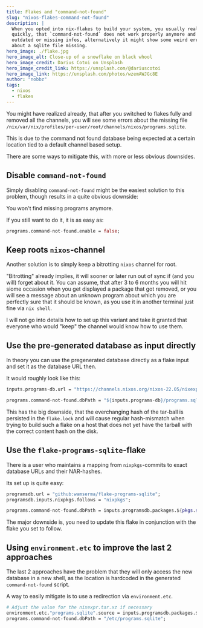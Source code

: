 ```yaml
---
title: Flakes and "command-not-found"
slug: "nixos-flakes-command-not-found"
description: |
  When you opted into nix-flakes to build your system, you usually realize
  quickly, that `command-not-found` does not work properly anymore and shows
  outdated or missing infos, alternatively it might show some weird errors
  about a sqlite file missing.
hero_image: ./flake.jpg
hero_image_alt: Close-up of a snowflake on black whool
hero_image_credit: Darius Cotoi on Unsplash
hero_image_credit_link: https://unsplash.com/@dariuscotoi
hero_image_link: https://unsplash.com/photos/wzemAWJGc8E
author: "nobbz"
tags:
  - nixos
  - flakes
---
```


You might have realized already, that after you switched to flakes fully and removed all the channels,
you will see some errors about the missing file `/nix/var/nix/profiles/per-user/root/channels/nixos/programs.sqlite`.

This is due to the command not found database being expected at a certain location tied to a default channel based
setup.

There are some ways to mitigate this, with more or less obvious downsides.

## Disable `command-not-found`

Simply disabling `command-not-found` might be the easiest solution to this problem, though results in
a quite obvious downside:

You won't find missing programs anymore.

If you still want to do it, it is as easy as:

```nix data-filename="configuration.nix"
programs.command-not-found.enable = false;
```

## Keep roots `nixos`-channel

Another solution is to simply keep a bitrotting `nixos` channel for root.

"Bitrotting" already implies, it will sooner or later run out of sync if (and you will) forget about it. You
can assume, that after 3 to 6 months you will hit siome occasion when you get displayed a package that
got removed, or you will see a message about an unknown program about which you are perfectly sure that
it should be known, as you use it in another terminal just fine via `nix shell`.

I will not go into details how to set up this variant and take it granted that everyone who would "keep" the
channel would know how to use them.

## Use the pre-generated database as input directly

In theory you can use the pregenerated database directly as a flake input and set it as the database URL then.

It would roughly look like this:

```nix data-filename="flake.nix"
inputs.programs-db.url = "https://channels.nixos.org/nixos-22.05/nixexprs.tar.xz";
```

```nix data-filename="configuration.nix"
programs.command-not-found.dbPath = "${inputs.programs-db}/programs.sqlite";
```

This has the big downside, that the everchanging hash of the tar-ball is persisted in the `flake.lock` and
will cause regular hash-mismatch when trying to build such a flake on a host that does not yet have the
tarball with the correct content hash on the disk.

## Use the `flake-programs-sqlite`-flake

There is a user who maintains a mapping from `nixpkgs`-commits to exact database URLs and their NAR-hashes.

Its set up is quite easy:

```nix data-filename="flake.nix"
programsdb.url = "github:wamserma/flake-programs-sqlite";
programsdb.inputs.nixpkgs.follows = "nixpkgs";
```

```nix data-filename="configuration.nix"
programs.command-not-found.dbPath = inputs.programsdb.packages.${pkgs.system}.programs-sqlite;
```

The major downside is, you need to update this flake in conjunction with the flake you set to follow.

## Using `environment.etc` to improve the last 2 approaches

The last 2 approaches have the problem that they will only access the new database in a new shell, as the
location is hardcoded in the generated `command-not-found` script.

A way to easily mitigate is to use a redirection via `environment.etc`.

```nix data-filename="configuration.nix"
# Adjust the value for the nixexpr.tar.xz if necessary
environment.etc."programs.sqlite".source = inputs.programsdb.packages.${pkgs.system}.programs-sqlite;
programs.command-not-found.dbPath = "/etc/programs.sqlite";
```
